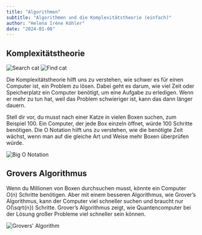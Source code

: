 ```yaml
---
title: "Algorithmen"
subtitle: "Algorithmen und die Komplexitätstheorie (einfach)"
author: "Helena Iréne Köhler"
date: "2024-01-08"
---
```


## Komplexitätstheorie

![Search cat](/posts/assets/entries/algorithms/search_cat.png)
![Find cat](/posts/assets/entries/algorithms/find_cat.png)

Die Komplexitätstheorie hilft uns zu verstehen, wie schwer es für einen Computer ist, ein Problem zu lösen. Dabei geht es darum, wie viel Zeit oder Speicherplatz ein Computer benötigt, um eine Aufgabe zu erledigen. Wenn er mehr zu tun hat, weil das Problem schwieriger ist, kann das dann länger dauern.

Stell dir vor, du musst nach einer Katze in vielen Boxen suchen, zum Beispiel 100. Ein Computer, der jede Box einzeln öffnet, würde 100 Schritte benötigen. Die O Notation hilft uns zu verstehen, wie die benötigte Zeit wächst, wenn man auf die gleiche Art und Weise mehr Boxen überprüfen würde.

![Big O Notation](/posts/assets/entries/algorithms/bigo.png)

## Grovers Algorithmus

Wenn du Millionen von Boxen durchsuchen musst, könnte ein Computer O(n) Schritte benötigen. Aber mit einem besseren Algorithmus, wie Grover’s Algorithmus, kann der Computer viel schneller suchen und braucht nur O(\sqrt{n}) Schritte. Grover’s Algorithmus zeigt, wie Quantencomputer bei der Lösung großer Probleme viel schneller sein können.

![Grovers' Algorithm](/posts/assets/entries/algorithms/grover.png)